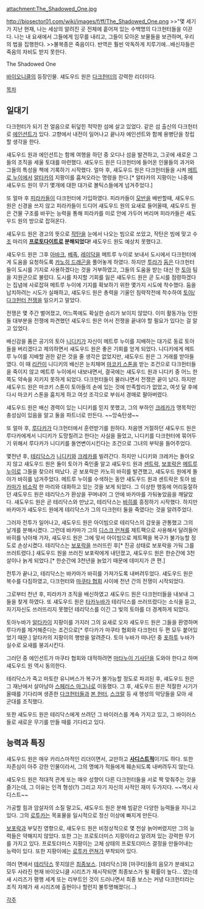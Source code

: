 attachment:The_Shadowed_One.jpg

http://biosector01.com/wiki/images/f/ff/The_Shadowed_One.png
>>"몇 세기가 지난 현재, 나는 세상의 알려진 곳 전체에 흩어져 있는 수백명의 다크헌터들을 이끈다. 나는 내 요새에서 그들에게 임무를 내리고, 그들이 모아온 보물들을 보관하며, 우리의 법을 집행한다.
>>불복종은 죽음이다. 반역은 훨씬 악독하게 치루기에...배신자들은 죽음의 자비도 받지 못한다.

The Shadowed One

[[바이오니클]]의 등장인물. 섀도우드 원은 [[다크헌터(바이오니클)|다크헌터]]의 강력한 리더이다.

[[목차]]
== 일대기 ==
다크헌터가 되기 전 얼음으로 뒤덮힌 적막한 섬에 살고 있었다. 같은 섬 출신의 다크헌터로 [[에인션트]]가 있다. 고향에서 내전이 일어나고 끝나자 에인션트와 함께 용병단을 창립할 생각을 한다.

섀도우드 원과 에인션트는 함께 여행을 하던 중 오디나 섬을 발견하고, 그곳에 새로운 그들의 조직을 세울 토대를 마련했다. 섀도우드 원은 다크헌터에 들어온 인물들의 과거와 그들의 특성을 책에 기록하기 시작했다. 얼마 후, 섀도우드 원은 다크헌터들을 시켜 [[메트로 누이]]에서 [[알타카]]의 지팡이를 훔쳐오라는 명령을 한다.[* 알타카의 지팡이는 나중에 섀도우드 원이 무기 몇개에 대한 대가로 볼틱스들에게 넘겨주었다.]

또 얼마 후 [[피라카]]들이 다크헌터에 가입하였다. 피라카들이 [[모반]]을 배반할때, 섀도우드 원은 신경을 쓰지 않고 피라카들이 드디어 섀도우드 원의 요새로 들어올때, 섀도우드 원은 건물 구조를 바꾸는 능력을 통해 피라카를 미로 안에 가두어 버리며 피라카들은 섀도우드 원의 방으로 잡혀온다.

섀도우드 원은 경고의 뜻으로 [[작탄]]을 눈에서 나오는 빔으로 쏘았고, 작탄은 빔에 맞고 수 [[조]] 마리의 '''[[프로토다이트]]로 분해되었다!''' 섀도우드 원도 예상치 못했다고.

섀도우드 원은 그후 [[아바크]], [[베족]], [[레이닥]]을 메트루 누이로 보내서 도시에서 다크헌터에게 도움을 요청하도록 [[카노히 드래곤]]을 풀어놓게 하였다. 하지만 [[투라가]] [[둠]]은 다크헌터들이 도시를 기지로 사용하겠다는 것을 거부하였고, 그들의 도움을 받는 대신 한 [[토아]] 팀을 지원군으로 불렀다. 도시를 차지할 기회를 잃은 섀도우드 원은 곧 도시를 점령하겠다는 집념에 사로잡혀 메트루 누이에 기지를 확보하기 위한 몇가지 시도에 착수했다. 둠을 납치하려는 시도가 실패하고, 섀도우드 원은 총력을 기울인 침략작전에 착수하여 [[토아/다크헌터 전쟁]]을 일으키고 말았다.

전쟁은 몇 주간 벌어졌고, 어느쪽에도 확실한 승리가 보이지 않았다. 이미 활동가능 인원들 대부분을 전쟁에 파견했던 섀도우드 원은 어서 전쟁을 끝내야 할 필요가 있다는 걸 알고 있었다.

배신감을 품은 공기의 토아 [[니디키]]가 자신이 메트루 누이를 지배하는 대가로 동료 토아들을 버리겠다고 제의하면서 섀도우드 원은 좋은 기회를 얻게 되었다. 니디키에게 메트루 누이를 지배할 권한 같은 것을 줄 생각은 없었지만, 섀도우드 원은 그 거래를 받아들였다. 이 때 [[리칸]]이 니디키의 배신은 눈치채며 [[마코키 스톤]]을 받는 조건으로 다크헌터들을 죽이지 않고 메트루 누이에서 내보내면서, 결국에는 섀도우드 원과 니디키 중 어느 한 쪽도 약속을 지키지 못하게 되었다. 다크헌터들이 물러나면서 전쟁은 끝이 났다. 하지만 섀도우드 원은 마코키 스톤이 토아들의 손에 있는 것에 만족할리가 없었고, 여섯 달 후에 다시 마코키 스톤을 훔치게 하고 여섯 조각으로 부숴서 경매로 팔아버렸다.

섀도우드 원은 배신 경력이 있는 니디키를 믿지 못했고, 그의 부하인 [[크레카]]가 맹목적인 충성심이 있음을 알고 둘을 파트너로 만든다. ~~앙숙탄생~~

또 얼마 후, [[루다카]]가 다크헌터에서 훈련받기를 원하다. 처음엔 거절하던 섀도우드 원은 루다카에게서 니디키가 도망칠려고 한다는 사실을 들었고, 니디키를 다크헌터에 묶어두기 위해서 루다카가 니디키를 돌연변이시킨다는 조건으로 그녀의 부탁을 들어주었다.

몇천년 후, [[테리닥스]]가 [[니디키]]와 [[크레카]]를 빌려간다. 하지만 니디키와 크레카는 돌아오지 않고 섀도우드 원은 둘이 토아가 죽인줄 알고 섀도우드 원과 [[센트락]], [[보포락]]은 [[메트루 누이]]로 그들을 찾으러 떠났다. 곧 보포락은 카노히 바히를 발견했고, 섀도우드 원에게 돌아가 바히를 넘겨주었다. 메트루 누이를 수색하는 동안 섀도우드 원과 센트락은 토아 [[바카마]]가 [[비소락]] 한 마리와 대화하고 있는 것을 보게 되었다. 그 이상한 행동에 어리둥절하던 섀도우드 원은 테리닥스가 환상을 꾸며내어 그 안에 바카마를 가둬놓았음을 깨달았다. 섀도우드 원은 곧 테리닥스와 만났고, 테리닥스는 [[바히]]를 흥정하기 시작했다. 하지만 바카마가 섀도우드 원에게 테리닥스가 그의 다크헌터 둘을 죽였다는 것을 알려주었다.

그러자 전투가 일어나고, 섀도우드 원은 아이빔으로 테리닥스의 갑옷을 관통했고 그의 날개를 분해시켰다. 그런데 바카마가 그의 [[디스크 런쳐]]를 제트팩으로 사용해서 달려들어 바히를 낚아채 가자, 섀도우드 원은 그에 맞서 아이빔으로 제트팩을 복구가 불가능할 정도로 손상시켰다. 테리닥스는 [[보포락]]을 쓰러뜨린 후[* 진공 상태로 보포락을 가둬 그를 쓰러트렸다.] 섀도우드 원을 쓰러진 보포락에게 내던졌고, 섀도우드 원은 한순간에 3천살이나 늙게 되었다.[* 한순간에 3천년을 늙었기 때문에 데미지가 큰 편.]

전투가 끝나고, 테리닥스는 바카마가 바히를 가져가도록 내버려두었다. 섀도우드 원은 복수를 다짐하였고, 다크헌터와 [[마쿠타 협회]] 사이에 천년 간의 전쟁이 시작되었다.

그로부터 천년 후, 피라카가 조직을 배신하였고 섀도우드 원은 다크헌터들을 내보내 그들을 찾게 하였다. 또 섀도우드 원은 [[타카누바]]가 테리닥스를 쓰러뜨렸다는 소식을 듣고, 자기자신도 쓰러뜨리지 못했던 테리닥스를 이긴 그 빛의 토아를 더 경계하게 되었다.

토아누바가 [[알타카]]이 지팡이를 가지러 그의 요새로 오자 섀도우드 원은 그들을 환영하며 루다카를 제거해준다는 조건으로[* 루다카가 마쿠타 협회와 다크헌터 두 편 모두 붙어있었기 때문.] 알타카의 지팡이의 행방을 알려준다. 토아 누바가 떠나던 중 [[포하투]] 누바가 실수로 요새를 붕괴시킨다.

그러던 중 에인션트가 마쿠타 협회와 대적하려면 [[마타누이 기사단]]을 도와야 한다고 하며 섀도우드 원 역시 동의한다.

테리닥스가 죽고 마토란 유니버스가 복구가 불가능할 정도로 파괴된 후, 섀도우드 원은 그 재난에서 살아남아 [[스페러스 마그나]]로 이동했다. 그 후, 섀도우드 원은 적절한 시기가 올때를 기다리며 생존한 [[다크헌터]]들과 [[본 헌터]], [[스크랄]] 등 새 행성의 악당들을 모아 새 군대를 조직했다.

또한 섀도우드 원은 테리닥스에게 쓰려던 그 바이러스를 계속 가지고 있고, 그 바이러스들로 새로운 무기를 만들 때를 기다리고 있다.

== 능력과 특징 ==
섀도우드 원은 매우 카리스마적인 리더이면서, 교만하고 '''[[사디스트]]적'''이기도 하다. 또한 자존심이 아주 강한 인물이라서, 그의 명예가 적들에게 훼손되도록 내버려두지 않는다.

섀도우드 원은 적대적 관계 또는 매우 성향이 다른 다크헌터들을 서로 짝 맞춰주는 것을 즐기는데, 그 이유는 인격 형성(?) 그리고 자기 자신의 사적인 재미 두가지다. ~~역시 사디스트~~

가공할 힘과 암살자의 소질 말고도, 섀도우드 원은 분해 빔같은 다양한 능력들을 지니고 있다. 그의 [[로투카]]는 목표물을 일시적으로 정신 이상에 빠지게 만든다.

[[보포락]]과 부딪친 영향으로, 섀도우드 원은 비정상적으로 몇 천살 늙어버렸지만 그의 능력들은 약해지지 않았다. 또한 그는 프로토더미스 지팡이라고 알려져 있는 강력한 무기를 가지고 있다. 프로토더미스 지팡이는 고체 상태의 프로토더미스 결정을 만들어내는 능력이 있다. 또한 지팡이에는 [[로투카 런쳐]]가 부착되어 있다.

여러 면에서 [[테리닥스]] 못지않은 [[최종보스]]. [테리닥스]와 [마쿠타]들의 음모가 분쇄되고 모두 사라진 현재 바이오니클 시리즈가 재시작되면 최종보스가 될 확률이 높다... 였는데 새 시리즈가 평행 세계 또는 리부트인 것이 드러나면서 최종 보스는 커녕 다크헌터라는 조직 자체가 새 시리즈에 출현이나 할런지 불투명해졌다(...)

[[각주]]
